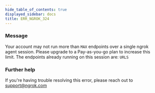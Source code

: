 ```yaml
---
hide_table_of_contents: true
displayed_sidebar: docs
title: ERR_NGROK_324
---
```


### Message

Your account may not run more than `MAX` endpoints over a single ngrok agent session.
Please upgrade to a Pay-as-you-go plan to increase this limit.
The endpoints already running on this session are:
`URLS`

### Further help

If you're having trouble resolving this error, please reach out to [support@ngrok.com](mailto:support@ngrok.com?subject=Help%20with%20ERR_NGROK_324)

